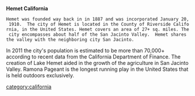 '''Hemet California'''

 Hemet was founded way back in in 1887 and was incorporated January 20, 1910.  The city of Hemet is located in the County of Riverside California, in the United States. Hemet covers an area of 27+ sq. miles. The city encompasses about half of the San Jacinto Valley.  Hemet shares the valley with the neighboring city San Jacinto. 

In 2011 the city's population is estimated to be more than 70,000+ according to recent data from the California Department of Finance. The creation of Lake Hemet aided in the growth of the agriculture in San Jacinto Valley. Ramona Pageant is the longest running play in the United States that is held outdoors exclusively.

[[category:california]]